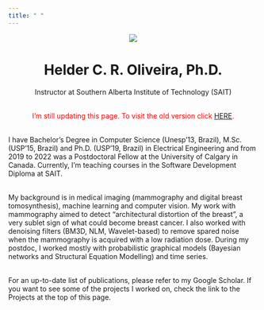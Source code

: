 ```yaml
---
title: " "
---
```


<center>
    <img src="img/helder100px.jpg">
    <h1><b>Helder C. R. Oliveira</b>, Ph.D.</h1>
    Instructor at Southern Alberta Institute of Technology (SAIT)
</center>

<br>
<p style="text-align: center; color: red;">I'm still updating this page. To visit the old version click <a href="./old">HERE</a>.</p>

<br>
I have Bachelor's Degree in Computer Science (Unesp'13, Brazil), M.Sc. (USP'15, Brazil) and Ph.D. (USP'19, Brazil) in Electrical Engineering and from 2019 to 2022 was a Postdoctoral Fellow at the University of Calgary in Canada. Currently, I'm teaching courses in the Software Development Diploma at SAIT.

<br>
My background is in medical imaging (mammography and digital breast tomosynthesis), machine learning and computer vision. My work with mammography aimed to detect "architectural distortion of the breast", a very sublet sign of what could become breast cancer. I also worked with denoising filters (BM3D, NLM, Wavelet-based) to remove spared noise when the mammography is acquired with a low radiation dose. During my postdoc, I worked mostly with probabilistic graphical models (Bayesian networks and Structural Equation Modelling) and time series.

<br>
For an up-to-date list of publications, please refer to my Google Scholar. If you want to see some of the projects I worked on, check the link to the Projects at the top of this page.
